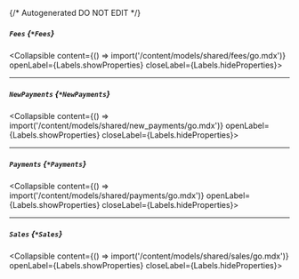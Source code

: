 {/* Autogenerated DO NOT EDIT  */}

##### `Fees` *{`*Fees`}*
<Collapsible content={() => import('/content/models/shared/fees/go.mdx')} openLabel={Labels.showProperties} closeLabel={Labels.hideProperties}>
</Collapsible>

---
##### `NewPayments` *{`*NewPayments`}*
<Collapsible content={() => import('/content/models/shared/new_payments/go.mdx')} openLabel={Labels.showProperties} closeLabel={Labels.hideProperties}>
</Collapsible>

---
##### `Payments` *{`*Payments`}*
<Collapsible content={() => import('/content/models/shared/payments/go.mdx')} openLabel={Labels.showProperties} closeLabel={Labels.hideProperties}>
</Collapsible>

---
##### `Sales` *{`*Sales`}*
<Collapsible content={() => import('/content/models/shared/sales/go.mdx')} openLabel={Labels.showProperties} closeLabel={Labels.hideProperties}>
</Collapsible>


